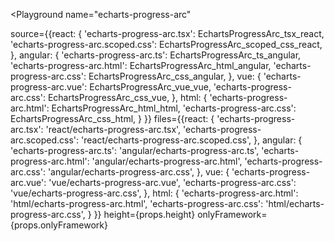 

<Playground
  name="echarts-progress-arc"
  
  source={{react: {
             'echarts-progress-arc.tsx': EchartsProgressArc_tsx_react,
             'echarts-progress-arc.scoped.css': EchartsProgressArc_scoped_css_react,
           },
           angular: {
             'echarts-progress-arc.ts': EchartsProgressArc_ts_angular,
             'echarts-progress-arc.html': EchartsProgressArc_html_angular,
             'echarts-progress-arc.css': EchartsProgressArc_css_angular,
           },
           vue: {
             'echarts-progress-arc.vue': EchartsProgressArc_vue_vue,
             'echarts-progress-arc.css': EchartsProgressArc_css_vue,
           },
           html: {
             'echarts-progress-arc.html': EchartsProgressArc_html_html,
             'echarts-progress-arc.css': EchartsProgressArc_css_html,
           }
}}
  files={{react: {
            'echarts-progress-arc.tsx': 'react/echarts-progress-arc.tsx',
            'echarts-progress-arc.scoped.css': 'react/echarts-progress-arc.scoped.css',
          },
          angular: {
            'echarts-progress-arc.ts': 'angular/echarts-progress-arc.ts',
            'echarts-progress-arc.html': 'angular/echarts-progress-arc.html',
            'echarts-progress-arc.css': 'angular/echarts-progress-arc.css',
          },
          vue: {
            'echarts-progress-arc.vue': 'vue/echarts-progress-arc.vue',
            'echarts-progress-arc.css': 'vue/echarts-progress-arc.css',
          },
          html: {
            'echarts-progress-arc.html': 'html/echarts-progress-arc.html',
            'echarts-progress-arc.css': 'html/echarts-progress-arc.css',
          }
}}
  height={props.height}
  onlyFramework={props.onlyFramework}
></Playground>
